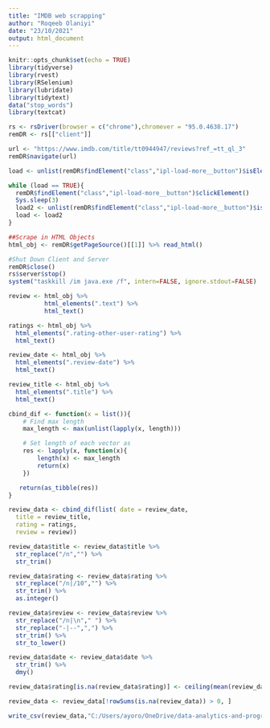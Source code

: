 ```yaml
---
title: "IMDB web scrapping"
author: "Roqeeb Olaniyi"
date: "23/10/2021"
output: html_document
---
```


```r
knitr::opts_chunk$set(echo = TRUE)
library(tidyverse)
library(rvest)
library(RSelenium)
library(lubridate)
library(tidytext)
data("stop_words")
library(textcat)
```

```r
rs <- rsDriver(browser = c("chrome"),chromever = "95.0.4638.17")
remDR <- rs[["client"]]
```


```r
url <- "https://www.imdb.com/title/tt0944947/reviews?ref_=tt_ql_3"
remDR$navigate(url)
```

```r
load <- unlist(remDR$findElement("class","ipl-load-more__button")$isElementDisplayed())

while (load == TRUE){
  remDR$findElement("class","ipl-load-more__button")$clickElement()
  Sys.sleep(3)
  load2 <- unlist(remDR$findElement("class","ipl-load-more__button")$isElementDisplayed())
  load <- load2
}

```

```r
##Scrape in HTML Objects
html_obj <- remDR$getPageSource()[[1]] %>% read_html()
```

```r
#Shut Down Client and Server
remDR$close()
rs$server$stop()
system("taskkill /im java.exe /f", intern=FALSE, ignore.stdout=FALSE)
```


```r
review <- html_obj %>% 
          html_elements(".text") %>% 
          html_text()
```


```r
ratings <- html_obj %>% 
  html_elements(".rating-other-user-rating") %>% 
  html_text()
```

```r
review_date <- html_obj %>% 
  html_elements(".review-date") %>% 
  html_text() 
```

```r
review_title <- html_obj %>% 
  html_elements(".title") %>% 
  html_text()
```

```r
cbind_dif <- function(x = list()){
    # Find max length
    max_length <- max(unlist(lapply(x, length)))

    # Set length of each vector as
    res <- lapply(x, function(x){
        length(x) <- max_length
        return(x)
    })

   return(as_tibble(res))
}
```

```r
review_data <- cbind_dif(list( date = review_date,
  title = review_title,
  rating = ratings,
  review = review))
```


```r
review_data$title <- review_data$title %>%
  str_replace("/n","") %>% 
  str_trim()
```


```r
review_data$rating <- review_data$rating %>% 
  str_replace("/n|/10","") %>% 
  str_trim() %>% 
  as.integer()
```

```r
review_data$review <- review_data$review %>% 
  str_replace("/n|\n"," ") %>% 
  str_replace("-|--",",") %>% 
  str_trim() %>% 
  str_to_lower()
```

```r
review_data$date <- review_data$date %>% 
  str_trim() %>% 
  dmy()
```

```r
review_data$rating[is.na(review_data$rating)] <- ceiling(mean(review_data$rating, na.rm = TRUE))


```

```r
review_data <- review_data[!rowSums(is.na(review_data)) > 0, ]
```

```r
write_csv(review_data,"C:/Users/ayoro/OneDrive/data-analytics-and-programming/Case-studies-with-R/Imdb review scrape/review_data.csv")
```
